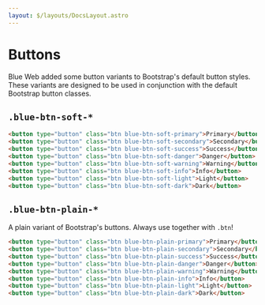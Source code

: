 ```yaml
---
layout: $/layouts/DocsLayout.astro
---
```



# Buttons

Blue Web added some button variants to Bootstrap's default button styles. These variants are designed to be used in conjunction with the default Bootstrap button classes.

## `.blue-btn-soft-*`

```html use:RenderBlock
<button type="button" class="btn blue-btn-soft-primary">Primary</button>
<button type="button" class="btn blue-btn-soft-secondary">Secondary</button>
<button type="button" class="btn blue-btn-soft-success">Success</button>
<button type="button" class="btn blue-btn-soft-danger">Danger</button>
<button type="button" class="btn blue-btn-soft-warning">Warning</button>
<button type="button" class="btn blue-btn-soft-info">Info</button>
<button type="button" class="btn blue-btn-soft-light">Light</button>
<button type="button" class="btn blue-btn-soft-dark">Dark</button>
```

## `.blue-btn-plain-*`

A plain variant of Bootstrap's buttons. Always use together with `.btn`!

```html use:RenderBlock
<button type="button" class="btn blue-btn-plain-primary">Primary</button>
<button type="button" class="btn blue-btn-plain-secondary">Secondary</button>
<button type="button" class="btn blue-btn-plain-success">Success</button>
<button type="button" class="btn blue-btn-plain-danger">Danger</button>
<button type="button" class="btn blue-btn-plain-warning">Warning</button>
<button type="button" class="btn blue-btn-plain-info">Info</button>
<button type="button" class="btn blue-btn-plain-light">Light</button>
<button type="button" class="btn blue-btn-plain-dark">Dark</button>
```
